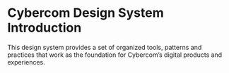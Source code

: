 
<Meta title="Design System/Intro"/>

# Cybercom Design System Introduction

This design system provides a set of organized tools, patterns and practices that work as the foundation for Cybercom’s digital products and experiences.